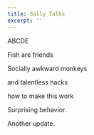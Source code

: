 ```yaml
---
title: Sally Talks
excerpt: ''
---
```


ABCDE

Fish are friends

Socially awkward monkeys

and talentless hacks

how to make this work

Surprising behavior.

Another update.
